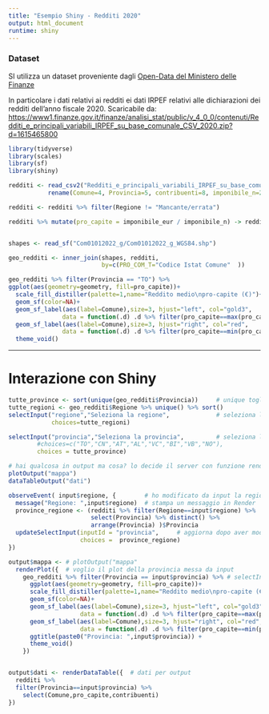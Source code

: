 ---
title: "Esempio Shiny - Redditi 2020"
output: html_document
runtime: shiny
---

### Dataset

SI utilizza un dataset proveniente dagli [Open-Data del Ministero delle Finanze](https://www1.finanze.gov.it/finanze/analisi_stat/public/index.php?opendata=yes)

In particolare i dati relativi ai redditi ei dati IRPEF relativi alle dichiarazioni dei redditi dell'anno fiscale 2020.
Scaricabile da: <https://www1.finanze.gov.it/finanze/analisi_stat/public/v_4_0_0/contenuti/Redditi_e_principali_variabili_IRPEF_su_base_comunale_CSV_2020.zip?d=1615465800>

```{r setup, echo=FALSE, include=FALSE}
library(tidyverse)
library(scales)
library(sf)
library(shiny)

redditi <- read_csv2("Redditi_e_principali_variabili_IRPEF_su_base_comunale_CSV_2020.zip") %>% 
           rename(Comune=4, Provincia=5, contribuenti=8, imponibile_n=23, imponibile_eur=24)

redditi <- redditi %>% filter(Regione != "Mancante/errata")

redditi %>% mutate(pro_capite = imponibile_eur / imponibile_n) -> redditi


shapes <- read_sf("Com01012022_g/Com01012022_g_WGS84.shp")

geo_redditi <- inner_join(shapes, redditi, 
                          by=c(PRO_COM_T="Codice Istat Comune"  ))
```

```{r}
geo_redditi %>% filter(Provincia == "TO") %>% 
ggplot(aes(geometry=geometry, fill=pro_capite))+
  scale_fill_distiller(palette=1,name="Reddito medio\npro-capite (€)")+
  geom_sf(color=NA)+
  geom_sf_label(aes(label=Comune),size=3, hjust="left", col="gold3",
               data = function(.d) .d %>% filter(pro_capite==max(pro_capite)))+
  geom_sf_label(aes(label=Comune),size=3, hjust="right", col="red",
               data = function(.d) .d %>% filter(pro_capite==min(pro_capite)))+
  theme_void()
```

-----

# Interazione con Shiny

```{r elementi di input}
tutte_province <- sort(unique(geo_redditi$Provincia))     # unique toglie i duplicati
tutte_regioni <- geo_redditi$Regione %>% unique() %>% sort()
selectInput("regione","Seleziona la regione",             # seleziona la regione
            choices=tutte_regioni)

selectInput("provincia","Seleziona la provincia",         # seleziona la provincia della regione
        #choices=c("TO","CN","AT","AL","VC","BI","VB","NO"),
        choices = tutte_province)
```

```{r elementi di output}
# hai qualcosa in output ma cosa? lo decide il server con funzione render_qualcosa => scende al server
plotOutput("mappa")
dataTableOutput("dati")
```



```{r server}
observeEvent( input$regione, {        # ho modificato da input la regione quindi esegui:  
  message("Regione: ",input$regione)  # stampa un messaggio in Render
  province_regione <- (redditi %>% filter(Regione==input$regione) %>% 
                       select(Provincia) %>% distinct() %>%
                       arrange(Provincia) )$Provincia
  updateSelectInput(inputId = "provincia",     # aggiorna dopo aver modificato input. Cosa devo aggiornare? "provincia". Cosa devo aggiornare di provincia? scelte:
                    choices =  province_regione)
})

output$mappa <- # plotOutput("mappa"
  renderPlot({  # voglio il plot della provincia messa da input
    geo_redditi %>% filter(Provincia == input$provincia) %>% # selectInput("provincia" perché così dici quale provincia vuoi plottata
      ggplot(aes(geometry=geometry, fill=pro_capite))+
      scale_fill_distiller(palette=1,name="Reddito medio\npro-capite (€)")+
      geom_sf(color=NA)+
      geom_sf_label(aes(label=Comune),size=3, hjust="left", col="gold3",
                    data = function(.d) .d %>% filter(pro_capite==max(pro_capite)))+
      geom_sf_label(aes(label=Comune),size=3, hjust="right", col="red",
                    data = function(.d) .d %>% filter(pro_capite==min(pro_capite)))+
      ggtitle(paste0("Provincia: ",input$provincia)) +
      theme_void()
    })


output$dati <- renderDataTable({  # dati per output
  redditi %>% 
  filter(Provincia==input$provincia) %>% 
    select(Comune,pro_capite,contribuenti)
})
```






